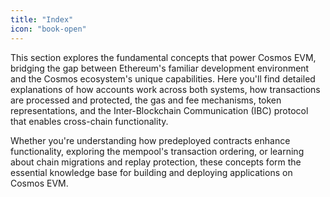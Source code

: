 ```yaml
---
title: "Index"
icon: "book-open"
---
```


This section explores the fundamental concepts that power Cosmos EVM, bridging the gap between Ethereum's familiar development environment and the Cosmos ecosystem's unique capabilities. Here you'll find detailed explanations of how accounts work across both systems, how transactions are processed and protected, the gas and fee mechanisms, token representations, and the Inter-Blockchain Communication (IBC) protocol that enables cross-chain functionality.

Whether you're understanding how predeployed contracts enhance functionality, exploring the mempool's transaction ordering, or learning about chain migrations and replay protection, these concepts form the essential knowledge base for building and deploying applications on Cosmos EVM.